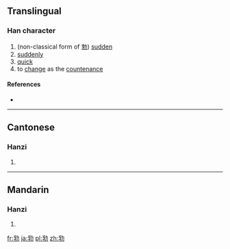 ==Translingual==

===Han character===
{{Han char|rn=19|rad=力|as=07|sn=9|four=|canj=BDKS|ids=⿰孚力}}

# (non-classical form of [[勃]]) [[sudden]]
# [[suddenly]]
# [[quick]]
# to [[change]] as the [[countenance]]

====References====
* {{Han ref|kx=0147.380|hdz=10372.020|uh=351C|ud=13596}}

----

==Cantonese==

===Hanzi===
{{yue-hanzi|jyut=[[but6]]|y=but6}}

# {{defn|lang=yue|sort=力07}}

----

==Mandarin==

===Hanzi===
{{cmn-hanzi|pin=[[bá]] ([[ba2]]), [[bó]] ([[bo2]])|wg=pa<sup>2</sup>, po<sup>2</sup>}}

# {{defn|lang=cmn|sort=力07}}

[[fr:㔜]]
[[ja:㔜]]
[[pl:㔜]]
[[zh:㔜]]